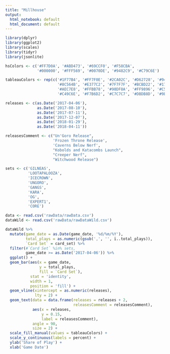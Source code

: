 ```yaml
---
title: "Millhouse"
output:
  html_notebook: default
  html_document: default
---
```


```r
library(dplyr)
library(ggplot2)
library(scales)
library(tidyr)
library(jsonlite)

hsColors <- c('#FF7D0A', '#ABD473', '#69CCF0', '#F58CBA',
              '#000000', '#FFF569', '#0070DE', '#9482C9', '#C79C6E')

tableauColors <- rep(c('#1F77B4', '#FF7F0E', '#2CA02C', '#D62728', '#9467BD', 
                       '#8C564B', '#E377C2', '#7F7F7F', '#BCBD22', '#17BECF',
                       '#AEC7E8', '#FFBB78', '#98DF8A', '#FF9896', '#C5B0D5',
                       '#C49C6E', '#F7B6D2', '#C7C7C7', '#DBDB8D', '#9EDAE5'), 10)

releases <- c(as.Date('2017-04-06'),
              as.Date('2017-08-10'),
              as.Date('2017-07-11'),
              as.Date('2017-12-07'),
              as.Date('2018-01-29'),
              as.Date('2018-04-11'))

releasesComment <- c("Un'Goro Release",
                     'Frozen Throne Release',
                     'Caverns Below Nerf',
                     "Kobolds and Katacombs Launch",
                     "Creeper Nerf",
                     "Witchwood Release")

sets <- c('GILNEAS',
          'LOOTAPALOOZA',
          'ICECROWN',
          'UNGORO',
          'GANGS',
          'KARA',
          'OG',
          'EXPERT1',
          'CORE')

data <- read.csv('rawData/rawData.csv')
dataWild <- read.csv('rawData/rawDataWild.csv')
```

```r
dataWild %>%
  mutate(game_date = as.Date(game_date, '%d/%m/%Y'),
         total_plays = as.numeric(gsub(',', '', ï..total_plays)),
         `Card Set` = card_set) %>%
  filter(#`Card Set` %in% sets,
         game_date >= as.Date('2017-04-06')) %>%
  ggplot() +
  geom_bar(aes(x = game_date,
               y = total_plays,
               fill = `Card Set`),
           stat = 'identity', 
           width = 1,
           position = 'fill') +
  geom_vline(xintercept = as.numeric(releases),
             lty = 2) +
  geom_text(data = data.frame(releases = releases + 2,
                              releasesComment = releasesComment),
            aes(x = releases,
                y = 0.15,
                label = releasesComment),
            angle = 90,
            size = 2) +
  scale_fill_manual(values = tableauColors) +
  scale_y_continuous(labels = percent) +
  ylab('Share of Play') +
  xlab('Game Date')

```



